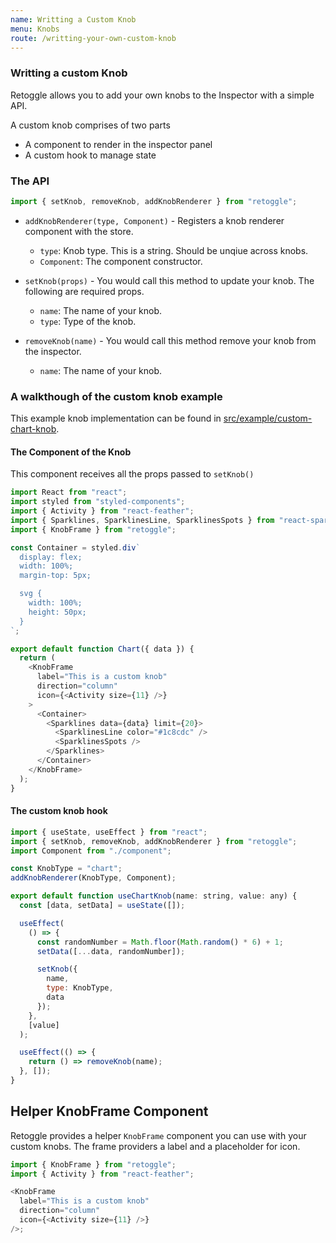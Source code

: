 ```yaml
---
name: Writting a Custom Knob
menu: Knobs
route: /writting-your-own-custom-knob
---
```



### Writting a custom Knob

Retoggle allows you to add your own knobs to the Inspector with a simple API.

A custom knob comprises of two parts

- A component to render in the inspector panel
- A custom hook to manage state

### The API

```javascript
import { setKnob, removeKnob, addKnobRenderer } from "retoggle";
```

- `addKnobRenderer(type, Component)` - Registers a knob renderer component with the store.

  - `type`: Knob type. This is a string. Should be unqiue across knobs.
  - `Component`: The component constructor.

- `setKnob(props)` - You would call this method to update your knob. The following are required props.

  - `name`: The name of your knob.
  - `type`: Type of the knob.

- `removeKnob(name)` - You would call this method remove your knob from the inspector.
  - `name`: The name of your knob.

### A walkthough of the custom knob example

This example knob implementation can be found in [src/example/custom-chart-knob](https://github.com/Raathigesh/storyhooks/blob/master/src/example/custom-chart-knob/index.ts).

#### The Component of the Knob

This component receives all the props passed to `setKnob()`

```javascript
import React from "react";
import styled from "styled-components";
import { Activity } from "react-feather";
import { Sparklines, SparklinesLine, SparklinesSpots } from "react-sparklines";
import { KnobFrame } from "retoggle";

const Container = styled.div`
  display: flex;
  width: 100%;
  margin-top: 5px;

  svg {
    width: 100%;
    height: 50px;
  }
`;

export default function Chart({ data }) {
  return (
    <KnobFrame
      label="This is a custom knob"
      direction="column"
      icon={<Activity size={11} />}
    >
      <Container>
        <Sparklines data={data} limit={20}>
          <SparklinesLine color="#1c8cdc" />
          <SparklinesSpots />
        </Sparklines>
      </Container>
    </KnobFrame>
  );
}
```

#### The custom knob hook

```javascript
import { useState, useEffect } from "react";
import { setKnob, removeKnob, addKnobRenderer } from "retoggle";
import Component from "./component";

const KnobType = "chart";
addKnobRenderer(KnobType, Component);

export default function useChartKnob(name: string, value: any) {
  const [data, setData] = useState([]);

  useEffect(
    () => {
      const randomNumber = Math.floor(Math.random() * 6) + 1;
      setData([...data, randomNumber]);

      setKnob({
        name,
        type: KnobType,
        data
      });
    },
    [value]
  );

  useEffect(() => {
    return () => removeKnob(name);
  }, []);
}
```

## Helper KnobFrame Component

Retoggle provides a helper `KnobFrame` component you can use with your custom knobs. The frame providers a label and a placeholder for icon.

```javascript
import { KnobFrame } from "retoggle";
import { Activity } from "react-feather";

<KnobFrame
  label="This is a custom knob"
  direction="column"
  icon={<Activity size={11} />}
/>;
```

<PropsTable of={KnobFrame} />

